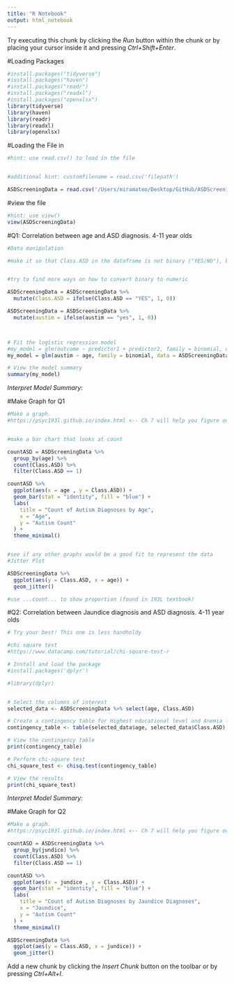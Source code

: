 ```yaml
---
title: "R Notebook"
output: html_notebook
---
```



Try executing this chunk by clicking the *Run* button within the chunk or by placing your cursor inside it and pressing *Ctrl+Shift+Enter*. 

#Loading Packages

```r
#install.packages("tidyverse")
#install.packages("haven")
#install.packages("readr")
#install.packages("readxl")
#install.packages("openxlsx")
library(tidyverse)
library(haven)
library(readr)
library(readxl)
library(openxlsx)
```


#Loading the File in

```r
#hint: use read.csv() to load in the file


#additional hint: customfilename = read.csv('filepath')

ASDScreeningData = read.csv('/Users/miramateo/Desktop/GitHub/ASDScreeningDataChildren.csv')
```


#view the file
```r
#hint: use view() 
view(ASDScreeningData)

```


#Q1: Correlation between age and ASD diagnosis. 4-11 year olds
```r
#Data manipulation

#make it so that Class.ASD in the dataframe is not binary ("YES/NO"), but numeric (1/0). There are many ways which this can be done. ifelse() is one way. 


#try to find more ways on how to convert binary to numeric

ASDScreeningData = ASDScreeningData %>%
  mutate(Class.ASD = ifelse(Class.ASD == "YES", 1, 0))

ASDScreeningData = ASDScreeningData %>%
  mutate(austim = ifelse(austim == "yes", 1, 0))



# Fit the logistic regression model 
#my_model = glm(outcome ~ predictor1 + predictor2, family = binomial, data = customfilename)
my_model = glm(austim ~ age, family = binomial, data = ASDScreeningData)

# View the model summary 
summary(my_model)


```

*Interpret Model Summary:*


#Make Graph for Q1
```r
#Make a graph.
#https://psyc193l.github.io/index.html <-- Ch 7 will help you figure out  


#make a bar chart that looks at count 

countASD = ASDScreeningData %>%
  group_by(age) %>%
  count(Class.ASD) %>%
  filter(Class.ASD == 1)

countASD %>%
  ggplot(aes(x = age , y = Class.ASD)) +
  geom_bar(stat = "identity", fill = "blue") +
  labs(
    title = "Count of Autism Diagnoses by Age",
    x = "Age",
    y = "Autism Count"
  ) +
  theme_minimal()


#see if any other graphs would be a good fit to represent the data
#Jitter Plot

ASDScreeningData %>%
  ggplot(aes(y = Class.ASD, x = age)) +
  geom_jitter()

#use ...count... to show proportion (found in 193L textbook)
```




#Q2: Correlation between Jaundice diagnosis and ASD diagnosis. 4-11 year olds
```r
# Try your best! This one is less handholdy

#chi square test 
#https://www.datacamp.com/tutorial/chi-square-test-r

# Install and load the package
#install.packages('dplyr')

#library(dplyr)


# Select the columns of interest
selected_data <- ASDScreeningData %>% select(age, Class.ASD)

# Create a contingency table for Highest educational level and Anemia level
contingency_table <- table(selected_data$age, selected_data$Class.ASD)

# View the contingency table
print(contingency_table)

# Perform chi-square test
chi_square_test <- chisq.test(contingency_table)

# View the results
print(chi_square_test)

```

*Interpret Model Summary:*


#Make Graph for Q2
```r
#Make a graph.
#https://psyc193l.github.io/index.html <-- Ch 7 will help you figure out  

countASD = ASDScreeningData %>%
  group_by(jundice) %>%
  count(Class.ASD) %>%
  filter(Class.ASD == 1)

countASD %>%
  ggplot(aes(x = jundice , y = Class.ASD)) +
  geom_bar(stat = "identity", fill = "blue") +
  labs(
    title = "Count of Autism Diagnoses by Jaundice Diagnoses",
    x = "Jaundice",
    y = "Autism Count"
  ) +
  theme_minimal()

ASDScreeningData %>%
  ggplot(aes(y = Class.ASD, x = jundice)) +
  geom_jitter()


```


Add a new chunk by clicking the *Insert Chunk* button on the toolbar or by pressing *Ctrl+Alt+I*.
